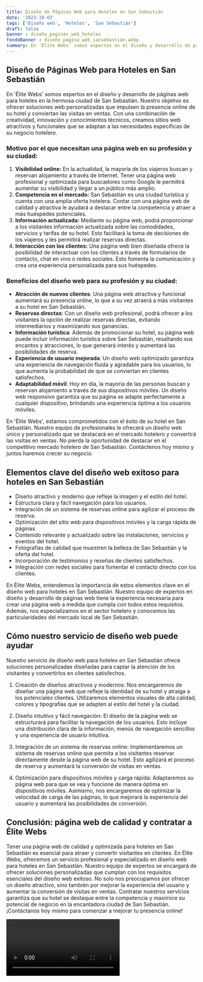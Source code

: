 ```yaml
---
title: Diseño de Páginas Web para Hoteles en San Sebastián
date: '2023-10-03'
tags: ['Diseño web', 'Hoteles', 'San Sebastián']
draft: false
banner : diseño_paginas_web_hoteles
fondoBanner : diseño_pagina_web_sansebastián.webp
summary: En 'Élite Webs' somos expertos en el diseño y desarrollo de páginas web para hoteles en la hermosa ciudad de San Sebastián. Nuestro objetivo es ofrecer soluciones web personalizadas que impulsen la presencia online de su hotel y conviertan las visitas en ventas. Con una combinación de creatividad, innovación y conocimientos técnicos, creamos sitios web atractivos y funcionales que se adaptan a las necesidades específicas de su negocio hotelero.
---
```


## Diseño de Páginas Web para Hoteles en San Sebastián

En 'Élite Webs' somos expertos en el diseño y desarrollo de páginas web para hoteles en la hermosa ciudad de San Sebastián. Nuestro objetivo es ofrecer soluciones web personalizadas que impulsen la presencia online de su hotel y conviertan las visitas en ventas. Con una combinación de creatividad, innovación y conocimientos técnicos, creamos sitios web atractivos y funcionales que se adaptan a las necesidades específicas de su negocio hotelero.

### Motivo por el que necesitan una página web en su profesión y su ciudad:

1. **Visibilidad online:** En la actualidad, la mayoría de los viajeros buscan y reservan alojamiento a través de Internet. Tener una página web profesional y optimizada para buscadores como Google le permitirá aumentar su visibilidad y llegar a un público más amplio.
2. **Competencia en el mercado:** San Sebastián es una ciudad turística y cuenta con una amplia oferta hotelera. Contar con una página web de calidad y atractiva le ayudará a destacar entre la competencia y atraer a más huéspedes potenciales.
3. **Información actualizada:** Mediante su página web, podrá proporcionar a los visitantes información actualizada sobre las comodidades, servicios y tarifas de su hotel. Esto facilitará la toma de decisiones de los viajeros y les permitirá realizar reservas directas.
4. **Interacción con los clientes:** Una página web bien diseñada ofrece la posibilidad de interactuar con los clientes a través de formularios de contacto, chat en vivo o redes sociales. Esto fomenta la comunicación y crea una experiencia personalizada para sus huéspedes.

### Beneficios del diseño web para su profesión y su ciudad:

- **Atracción de nuevos clientes**: Una página web atractiva y funcional aumentará su presencia online, lo que a su vez atraerá a más visitantes a su hotel en San Sebastián.
- **Reservas directas**: Con un diseño web profesional, podrá ofrecer a los visitantes la opción de realizar reservas directas, evitando intermediarios y maximizando sus ganancias.
- **Información turística**: Además de promocionar su hotel, su página web puede incluir información turística sobre San Sebastián, resaltando sus encantos y atracciones, lo que generará interés y aumentará las posibilidades de reserva.
- **Experiencia de usuario mejorada**: Un diseño web optimizado garantiza una experiencia de navegación fluida y agradable para los usuarios, lo que aumenta la probabilidad de que se conviertan en clientes satisfechos.
- **Adaptabilidad móvil**: Hoy en día, la mayoría de las personas buscan y reservan alojamiento a través de sus dispositivos móviles. Un diseño web responsivo garantiza que su página se adapte perfectamente a cualquier dispositivo, brindando una experiencia óptima a los usuarios móviles.

En 'Élite Webs', estamos comprometidos con el éxito de su hotel en San Sebastián. Nuestro equipo de profesionales le ofrecerá un diseño web único y personalizado que se destacará en el mercado hotelero y convertirá las visitas en ventas. No pierda la oportunidad de destacar en el competitivo mercado hotelero de San Sebastián. Contáctenos hoy mismo y juntos haremos crecer su negocio.

<GifSeo />

<Cta />

## Elementos clave del diseño web exitoso para hoteles en San Sebastián

- Diseño atractivo y moderno que refleje la imagen y el estilo del hotel.
- Estructura clara y fácil navegación para los usuarios.
- Integración de un sistema de reservas online para agilizar el proceso de reserva.
- Optimización del sitio web para dispositivos móviles y la carga rápida de páginas.
- Contenido relevante y actualizado sobre las instalaciones, servicios y eventos del hotel.
- Fotografías de calidad que muestren la belleza de San Sebastián y la oferta del hotel.
- Incorporación de testimonios y reseñas de clientes satisfechos.
- Integración con redes sociales para fomentar el contacto directo con los clientes.

En Élite Webs, entendemos la importancia de estos elementos clave en el diseño web para hoteles en San Sebastián. Nuestro equipo de expertos en diseño y desarrollo de páginas web tiene la experiencia necesaria para crear una página web a medida que cumpla con todos estos requisitos. Además, nos especializamos en el sector hotelero y conocemos las particularidades del mercado local de San Sebastián.

## Cómo nuestro servicio de diseño web puede ayudar

Nuestro servicio de diseño web para hoteles en San Sebastián ofrece soluciones personalizadas diseñadas para captar la atención de los visitantes y convertirlos en clientes satisfechos.

1. Creación de diseños atractivos y modernos: Nos encargaremos de diseñar una página web que refleje la identidad de su hotel y atraiga a los potenciales clientes. Utilizaremos elementos visuales de alta calidad, colores y tipografías que se adapten al estilo del hotel y la ciudad.

2. Diseño intuitivo y fácil navegación: El diseño de la página web se estructurará para facilitar la navegación de los usuarios. Esto incluye una distribución clara de la información, menús de navegación sencillos y una experiencia de usuario intuitiva.

3. Integración de un sistema de reservas online: Implementaremos un sistema de reservas online que permita a los visitantes reservar directamente desde la página web de su hotel. Esto agilizará el proceso de reserva y aumentará la conversión de visitas en ventas.

4. Optimización para dispositivos móviles y carga rápida: Adaptaremos su página web para que se vea y funcione de manera óptima en dispositivos móviles. Asimismo, nos encargaremos de optimizar la velocidad de carga de las páginas, lo que mejorará la experiencia del usuario y aumentará las posibilidades de conversión.

## Conclusión: página web de calidad y contratar a Élite Webs

Tener una página web de calidad y optimizada para hoteles en San Sebastián es esencial para atraer y convertir visitantes en clientes. En Élite Webs, ofrecemos un servicio profesional y especializado en diseño web para hoteles en San Sebastián. Nuestro equipo de expertos se encargará de ofrecer soluciones personalizadas que cumplan con los requisitos esenciales del diseño web exitoso. No solo nos preocupamos por ofrecer un diseño atractivo, sino también por mejorar la experiencia del usuario y aumentar la conversión de visitas en ventas. Contratar nuestros servicios garantiza que su hotel se destaque entre la competencia y maximice su potencial de negocio en la encantadora ciudad de San Sebastián. ¡Contáctanos hoy mismo para comenzar a mejorar tu presencia online!

<Video />

<CtaBot job='Hoteles' city='San Sebastián'/>

<Gmaps query='San Sebastián+españa+maps' />